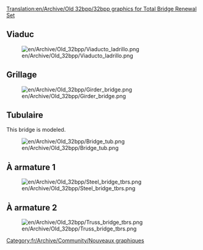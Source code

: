 [[Translation:en/Archive/Old 32bpp/32bpp graphics for Total Bridge Renewal Set]]


==Viaduc==
[[File:en/Archive/Old 32bpp/Viaducto ladrillo.png]]

==Grillage==
[[File:en/Archive/Old 32bpp/Girder bridge.png]]

==Tubulaire==
This bridge is modeled.

[[File:en/Archive/Old 32bpp/Bridge tub.png]]

==À armature 1==
[[File:en/Archive/Old 32bpp/Steel bridge tbrs.png]]
==À armature 2==
[[File:en/Archive/Old 32bpp/Truss bridge tbrs.png]]

[[Category:fr/Archive/Community/Nouveaux graphiques]]